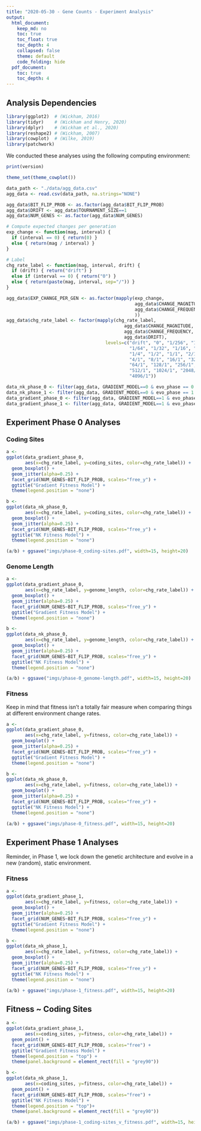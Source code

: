 ```yaml
---
title: "2020-05-30 - Gene Counts - Experiment Analysis"
output:
  html_document:
    keep_md: no
    toc: true
    toc_float: true
    toc_depth: 4
    collapsed: false
    theme: default
    code_folding: hide
  pdf_document:
    toc: true
    toc_depth: 4
---
```


## Analysis Dependencies

```r
library(ggplot2)  # (Wickham, 2016)
library(tidyr)    # (Wickham and Henry, 2020)
library(dplyr)    # (Wickham et al., 2020)
library(reshape2) # (Wickham, 2007)
library(cowplot)  # (Wilke, 2019)
library(patchwork)
```

We conducted these analyses using the following computing environment:

```r
print(version)
```

```r
theme_set(theme_cowplot())

data_path <- "./data/agg_data.csv"
agg_data <- read.csv(data_path, na.strings="NONE")

agg_data$BIT_FLIP_PROB <- as.factor(agg_data$BIT_FLIP_PROB)
agg_data$DRIFT <- agg_data$TOURNAMENT_SIZE==1
agg_data$NUM_GENES <- as.factor(agg_data$NUM_GENES)

# Compute expected changes per generation
exp_change <- function(mag, interval) {
  if (interval == 0) { return(0) }
  else { return(mag / interval) }
}

# Label
chg_rate_label <- function(mag, interval, drift) {
  if (drift) { return("drift") }
  else if (interval == 0) { return("0") }
  else { return(paste(mag, interval, sep="/")) }
}

agg_data$EXP_CHANGE_PER_GEN <- as.factor(mapply(exp_change, 
                                                agg_data$CHANGE_MAGNITUDE,
                                                agg_data$CHANGE_FREQUENCY
                                                ))
agg_data$chg_rate_label <- factor(mapply(chg_rate_label, 
                                            agg_data$CHANGE_MAGNITUDE,
                                            agg_data$CHANGE_FREQUENCY,
                                            agg_data$DRIFT),
                                     levels=c("drift", "0", "1/256", "1/128",
                                              "1/64", "1/32", "1/16", "1/8",
                                              "1/4", "1/2", "1/1", "2/1", 
                                              "4/1", "8/1", "16/1", "32/1",
                                              "64/1", "128/1", "256/1", 
                                              "512/1", "1024/1", "2048/1",
                                              "4096/1"))

data_nk_phase_0 <- filter(agg_data, GRADIENT_MODEL==0 & evo_phase == 0 & update==50000)
data_nk_phase_1 <- filter(agg_data, GRADIENT_MODEL==0 & evo_phase == 1 & update==60000)
data_gradient_phase_0 <- filter(agg_data, GRADIENT_MODEL==1 & evo_phase == 0 & update==50000)
data_gradient_phase_1 <- filter(agg_data, GRADIENT_MODEL==1 & evo_phase == 1 & update==60000)
```

## Experiment Phase 0 Analyses

### Coding Sites

```r
a <-
ggplot(data_gradient_phase_0, 
       aes(x=chg_rate_label, y=coding_sites, color=chg_rate_label)) +
  geom_boxplot() +
  geom_jitter(alpha=0.25) +
  facet_grid(NUM_GENES~BIT_FLIP_PROB, scales="free_y") +
  ggtitle("Gradient Fitness Model") +
  theme(legend.position = "none")

b <-
ggplot(data_nk_phase_0, 
       aes(x=chg_rate_label, y=coding_sites, color=chg_rate_label)) +
  geom_boxplot() +
  geom_jitter(alpha=0.25) +
  facet_grid(NUM_GENES~BIT_FLIP_PROB, scales="free_y") +
  ggtitle("NK Fitness Model") +
  theme(legend.position = "none")

(a/b) + ggsave("imgs/phase-0_coding-sites.pdf", width=15, height=20)
```

### Genome Length

```r
a <-
ggplot(data_gradient_phase_0, 
       aes(x=chg_rate_label, y=genome_length, color=chg_rate_label)) +
  geom_boxplot() +
  geom_jitter(alpha=0.25) +
  facet_grid(NUM_GENES~BIT_FLIP_PROB, scales="free_y") +
  ggtitle("Gradient Fitness Model") +
  theme(legend.position = "none")

b <-
ggplot(data_nk_phase_0, 
       aes(x=chg_rate_label, y=genome_length, color=chg_rate_label)) +
  geom_boxplot() +
  geom_jitter(alpha=0.25) +
  facet_grid(NUM_GENES~BIT_FLIP_PROB, scales="free_y") +
  ggtitle("NK Fitness Model") +
  theme(legend.position = "none")

(a/b) + ggsave("imgs/phase-0_genome-length.pdf", width=15, height=20)
```

### Fitness

Keep in mind that fitness isn't a totally fair measure when comparing things at different environment change rates.

```r
a <-
ggplot(data_gradient_phase_0, 
       aes(x=chg_rate_label, y=fitness, color=chg_rate_label)) +
  geom_boxplot() +
  geom_jitter(alpha=0.25) +
  facet_grid(NUM_GENES~BIT_FLIP_PROB, scales="free_y") +
  ggtitle("Gradient Fitness Model") +
  theme(legend.position = "none")

b <-
ggplot(data_nk_phase_0, 
       aes(x=chg_rate_label, y=fitness, color=chg_rate_label)) +
  geom_boxplot() +
  geom_jitter(alpha=0.25) +
  facet_grid(NUM_GENES~BIT_FLIP_PROB, scales="free_y") +
  ggtitle("NK Fitness Model") +
  theme(legend.position = "none")

(a/b) + ggsave("imgs/phase-0_fitness.pdf", width=15, height=20)
```

## Experiment Phase 1 Analyses

Reminder, in Phase 1, we lock down the genetic architecture and evolve in a new (random), static environment.

### Fitness 

```r
a <-
ggplot(data_gradient_phase_1, 
       aes(x=chg_rate_label, y=fitness, color=chg_rate_label)) +
  geom_boxplot() +
  geom_jitter(alpha=0.25) +
  facet_grid(NUM_GENES~BIT_FLIP_PROB, scales="free_y") +
  ggtitle("Gradient Fitness Model") +
  theme(legend.position = "none")

b <-
ggplot(data_nk_phase_1, 
       aes(x=chg_rate_label, y=fitness, color=chg_rate_label)) +
  geom_boxplot() +
  geom_jitter(alpha=0.25) +
  facet_grid(NUM_GENES~BIT_FLIP_PROB, scales="free_y") +
  ggtitle("NK Fitness Model") +
  theme(legend.position = "none")

(a/b) + ggsave("imgs/phase-1_fitness.pdf", width=15, height=20)
```

## Fitness ~ Coding Sites

```r
a <-
ggplot(data_gradient_phase_1, 
       aes(x=coding_sites, y=fitness, color=chg_rate_label)) +
  geom_point() +
  facet_grid(NUM_GENES~BIT_FLIP_PROB, scales="free") +
  ggtitle("Gradient Fitness Model") +
  theme(legend.position = "top") +
  theme(panel.background = element_rect(fill = "grey90"))

b <-
ggplot(data_nk_phase_1, 
       aes(x=coding_sites, y=fitness, color=chg_rate_label)) +
  geom_point() +
  facet_grid(NUM_GENES~BIT_FLIP_PROB, scales="free") +
  ggtitle("NK Fitness Model") +
  theme(legend.position = "top")+
  theme(panel.background = element_rect(fill = "grey90"))

(a/b) + ggsave("imgs/phase-1_coding-sites_v_fitness.pdf", width=15, height=20)
```